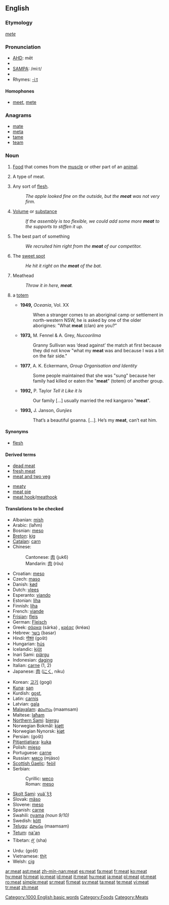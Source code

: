 {{rfc|Translations tables}}
==English==
{{wikipedia}}

===Etymology===
{{OE.}} ''[[mete]]''

===Pronunciation===
*[[w:AHD|AHD]]: mēt
*{{IPA|/miːt/}}
*[[w:SAMPA|SAMPA]]: /mi:t/
*{{audio|en-us-meat.ogg|Audio (US)}}
* Rhymes: [[Rhymes:English:-iːt|-iːt]]

====Homophones====
*[[meet]], [[mete]]

===Anagrams===
*[[mate]]
*[[meta]]
*[[tame]]
*[[team]]

===Noun===
{{en-noun|s|-}}

# {{uncountable}} [[Food]] that comes from the [[muscle]] or other part of an [[animal]].
# {{countable}} A type of meat.
# Any sort of [[flesh]].
#:''The apple looked fine on the outside, but the '''meat''' was not very firm.''
# [[volume|Volume]] or [[substance]]
#:''If the assembly is too flexible, we could add some more '''meat''' to the supports to stiffen it up.''
# {{figurative}} The best part of something
#: ''We recruited him right from the '''meat''' of our competitor.''
# {{baseball}} The [[sweet spot]]
#: ''He hit it right on the '''meat''' of the bat.''
# Meathead
#: ''Throw it in here, '''meat'''.''
# {{context|Australian Aboriginal}} a [[totem]]
#*'''1949,''' ''Oceania'', Vol. XX
#*:When a stranger comes to an aboriginal camp or settlement in north-western NSW, he is asked by one of the older aborigines: "What '''meat''' (clan) are you?"
#*'''1973,''' M. Fennel & A. Grey, ''Nucoorilma''
#*:Granny Sullivan was ‘dead against’ the match at first because they did not know "what my '''meat''' was and because I was a bit on the fair side."
#*'''1977''', A. K. Eckermann, ''Group Organisation and Identity''
#*:Some people maintained that she was "sung" because her family had killed or eaten the "'''meat'''" (totem) of another group.
#*'''1992,''' P. Taylor ''Tell it Like it Is''
#*:Our family […] usually married the red kangaroo "'''meat'''".
#*'''1993,''' J. Janson, ''Gunjies''
#*:That’s a beautiful goanna. […]. He’s my '''meat''', can’t eat him.


====Synonyms====
*[[flesh]]

====Derived terms====
{{rel-top}}
*[[dead meat]]
*[[fresh meat]]
*[[meat and two veg]]
{{rel-mid}}
*[[meaty]]
*[[meat pie]]
*[[meat hook]]/[[meathook]]
{{rel-bottom}}
====Translations to be checked====
{{top}}
*Albanian: [[mish]] {{m}}
*Arabic: {{ARchar|[[لحم]]}} (laħm) {{m}}
*Bosnian: [[meso]] {{n}}
*[[Breton]]: [[kig]] {{m}}
*[[Catalan]]: [[carn]] {{f}}
*Chinese:
*:Cantonese: [[肉]] (juk6)
*:Mandarin: [[肉]] (ròu)
*Croatian: [[meso]] {{n}}
*Czech: [[maso]] {{n}}
*Danish: [[kød]]
*Dutch: [[vlees]]
*Esperanto: [[viando]]
*Estonian: [[liha#Estonian|liha]]
*Finnish: [[liha#Finnish|liha]]
*French: [[viande]] {{f}}
*[[Frisian]]: [[fleis]]
*German: [[Fleisch]] {{n}}
*Greek: [[σάρκα]] (sárka) {{f}}, [[κρέας]] (kréas) {{n}}
*Hebrew: [[בשר]] (basar)
*Hindi: [[गोश्त]] (gošt)
*Hungarian: [[hús]]
*Icelandic: [[kjöt]]
*Inari Sami: [[piärgu]]
*Indonesian: [[daging]]
*Italian: [[carne]] {{f}} (1, 2)
*Japanese: [[肉]] ([[にく]], niku)
{{mid}}
*Korean: [[고기]] (gogi)
*[[Kuna]]: [[san]]
*Kurdish: [[goşt]],{{KUchar|[[گۆشت]]}}
*Latin: [[carnis]] {{f}}
*Latvian: [[gaļa]] {{f}}
*[[Malayalam]]: [[മാംസം]] (maamsam)
*Maltese: [[laħam]]
*[[Northern Sami]]: [[biergu]]
* Norwegian Bokmål: [[kjøtt]] {{n}}
* Norwegian Nynorsk: [[kjøt]]
*Persian: {{FAchar|[[گوشت]]}} (gošt)
*[[Pitjantjatjara]]: [[kuka]]
*Polish: [[mięso]] {{n}}
*Portuguese: [[carne]] {{f}}
*Russian: [[мясо]] (mjáso) {{n}}
*[[Scottish Gaelic]]: [[feòil]] {{f}}
*Serbian:
*:Cyrillic: [[месо]] {{n}}
*:Roman: [[meso#Serbian|meso]] {{n}}
*[[Skolt Sami]]: [[vuä´ǯǯ]]
*Slovak: [[mäso]] {{n}}
*Slovene: [[meso]] {{n}}
*Spanish: [[carne]] {{f}}
*Swahili: [[nyama]] ''(noun 9/10)''
*Swedish: [[kött]] {{n}}
*[[Telugu]]: [[మాంసం]] (maamsam)
*[[Tetum]]: [[na'an]]
*Tibetan: [[ཤ་]] (sha)
*Urdu: {{URchar|[[گوشت]]}} (gošt)
*Vietnamese: [[thịt]]
*Welsh: [[cig]]
{{bottom}}

[[Category:1000 English basic words]]
[[Category:Foods]]
[[Category:Meats]]

[[ar:meat]]
[[ast:meat]]
[[zh-min-nan:meat]]
[[es:meat]]
[[fa:meat]]
[[fr:meat]]
[[ko:meat]]
[[hy:meat]]
[[hi:meat]]
[[io:meat]]
[[id:meat]]
[[it:meat]]
[[hu:meat]]
[[ja:meat]]
[[pl:meat]]
[[pt:meat]]
[[ro:meat]]
[[simple:meat]]
[[sr:meat]]
[[fi:meat]]
[[sv:meat]]
[[ta:meat]]
[[te:meat]]
[[vi:meat]]
[[tr:meat]]
[[zh:meat]]